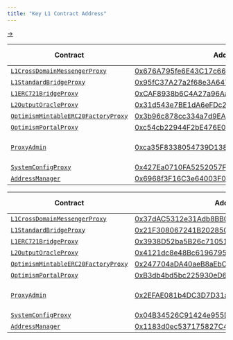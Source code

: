 ```yaml
---
title: "Key L1 Contract Address"
---
```


[→](https://docs-v2.mantle.xyz/intro/system-components/on-chain-system#key-l1-smart-contracts)

<Tabs>
<Tab title="Mainnet">

| Contract                                                                                                                                   | Address                                                                                                               | Upgradeable | Owner Role           |
| ------------------------------------------------------------------------------------------------------------------------------------------ | --------------------------------------------------------------------------------------------------------------------- | ----------- | -------------------- |
| [`L1CrossDomainMessengerProxy`](/network/system-information/on-chain-system/contract-introduction#l1crossdomainmessengerproxy-1)           | [0x676A795fe6E43C17c668de16730c3F690FEB7120](https://etherscan.io/address/0x676A795fe6E43C17c668de16730c3F690FEB7120) | ✅           | -                    |
| [`L1StandardBridgeProxy`](/network/system-information/on-chain-system/contract-introduction#l1standardbridgeproxy)                         | [0x95fC37A27a2f68e3A647CDc081F0A89bb47c3012](https://etherscan.io/address/0x95fC37A27a2f68e3A647CDc081F0A89bb47c3012) | ✅           | -                    |
| [`L1ERC721BridgeProxy`](/network/system-information/on-chain-system/contract-introduction#l1erc721bridgeproxy)                             | [0xCAF8938b6C4A27a96AaAfbb7228Fd613D40EA70a](https://etherscan.io/address/0xCAF8938b6C4A27a96AaAfbb7228Fd613D40EA70a) | ✅           | -                    |
| [`L2OutputOracleProxy`](/network/system-information/on-chain-system/contract-introduction#l2outputoracleproxy)                             | [0x31d543e7BE1dA6eFDc2206Ef7822879045B9f481](https://etherscan.io/address/0x31d543e7BE1dA6eFDc2206Ef7822879045B9f481) | ✅           | -                    |
| [`OptimismMintableERC20FactoryProxy`](/network/system-information/on-chain-system/contract-introduction#optimismmintableerc20factoryproxy) | [0x3b96c878cc334a7d9EA994Ec4B6C28BdDde00Eb2](https://etherscan.io/address/0x3b96c878cc334a7d9EA994Ec4B6C28BdDde00Eb2) | ✅           | -                    |
| [`OptimismPortalProxy`](/network/system-information/on-chain-system/contract-introduction#optimismportalproxy)                             | [0xc54cb22944F2bE476E02dECfCD7e3E7d3e15A8Fb](https://etherscan.io/address/0xc54cb22944F2bE476E02dECfCD7e3E7d3e15A8Fb) | ✅           | -                    |
| [`ProxyAdmin`](/network/system-information/on-chain-system/contract-introduction#proxyadmin)                                               | [0xca35F8338054739D138884685e08b39EE2217794](https://etherscan.io/address/0xca35F8338054739D138884685e08b39EE2217794) | ✅           | Mantle Security Msig |
| [`SystemConfigProxy`](/network/system-information/on-chain-system/contract-introduction#systemconfigproxy)                                 | [0x427Ea0710FA5252057F0D88274f7aeb308386cAf](https://etherscan.io/address/0x427Ea0710FA5252057F0D88274f7aeb308386cAf) | ✅           | -                    |
| [`AddressManager`](/network/system-information/on-chain-system/contract-introduction#addressmanager)                                       | [0x6968f3F16C3e64003F02E121cf0D5CCBf5625a42](https://etherscan.io/address/0x6968f3F16C3e64003F02E121cf0D5CCBf5625a42) | ✅           | -                    |

</Tab>
<Tab title="Testnet (Sepolia)">

| Contract                                                                                                                                    | Address                                                                                                                       | Upgradeable | Owner Role           |
| ------------------------------------------------------------------------------------------------------------------------------------------- | ----------------------------------------------------------------------------------------------------------------------------- | ----------- | -------------------- |
| [`L1CrossDomainMessengerProxy`](https://docs-v2.mantle.xyz/intro/system-components/on-chain-system#l1crossdomainmessengerproxy)             | [0x37dAC5312e31Adb8BB0802Fc72Ca84DA5cDfcb4c](https://sepolia.etherscan.io/address/0x37dAC5312e31Adb8BB0802Fc72Ca84DA5cDfcb4c) | ✅           | -                    |
| [`L1StandardBridgeProxy`](https://docs-v2.mantle.xyz/intro/system-components/on-chain-system#l1standardbridgeproxy)                         | [0x21F308067241B2028503c07bd7cB3751FFab0Fb2](https://sepolia.etherscan.io/address/0x21F308067241B2028503c07bd7cB3751FFab0Fb2) | ✅           | -                    |
| [`L1ERC721BridgeProxy`](https://docs-v2.mantle.xyz/intro/system-components/on-chain-system#l1erc721bridgeproxy)                             | [0x3938D52ba5B26c710512a75bC7907f2C01b2269f](https://sepolia.etherscan.io/address/0x3938D52ba5B26c710512a75bC7907f2C01b2269f) | ✅           | -                    |
| [`L2OutputOracleProxy`](https://docs-v2.mantle.xyz/intro/system-components/on-chain-system#l2outputoracleproxy)                             | [0x4121dc8e48Bc6196795eb4867772A5e259fecE07](https://sepolia.etherscan.io/address/0x4121dc8e48Bc6196795eb4867772A5e259fecE07) | ✅           | -                    |
| [`OptimismMintableERC20FactoryProxy`](https://docs-v2.mantle.xyz/intro/system-components/on-chain-system#optimismmintableerc20factoryproxy) | [0x247704aDA40aeB8aEbC3e8B17A2DC49fDb28D061](https://sepolia.etherscan.io/address/0x247704aDA40aeB8aEbC3e8B17A2DC49fDb28D061) | ✅           | -                    |
| [`OptimismPortalProxy`](https://docs-v2.mantle.xyz/intro/system-components/on-chain-system#optimismportalproxy)                             | [0xB3db4bd5bc225930eD674494F9A4F6a11B8EFBc8](https://sepolia.etherscan.io/address/0xB3db4bd5bc225930eD674494F9A4F6a11B8EFBc8) | ✅           | -                    |
| [`ProxyAdmin`](https://docs-v2.mantle.xyz/intro/system-components/on-chain-system#proxyadmin)                                               | [0x2EFAE081b4DC3D7D31aeDf865c1C39599C7eEcac](https://sepolia.etherscan.io/address/0x2EFAE081b4DC3D7D31aeDf865c1C39599C7eEcac) | ✅           | Mantle Security Msig |
| [`SystemConfigProxy`](https://docs-v2.mantle.xyz/intro/system-components/on-chain-system#systemconfigproxy)                                 | [0x04B34526C91424e955D13C7226Bc4385e57E6706](https://sepolia.etherscan.io/address/0x04B34526C91424e955D13C7226Bc4385e57E6706) | ✅           | -                    |
| [`AddressManager`](https://docs-v2.mantle.xyz/intro/system-components/on-chain-system#addressmanager)                                       | [0x1183d0ec537175827C4683f579e92FdfE2466F89](https://sepolia.etherscan.io/address/0x1183d0ec537175827C4683f579e92FdfE2466F89) | ✅           | -                    |

</Tab>
</Tabs>
